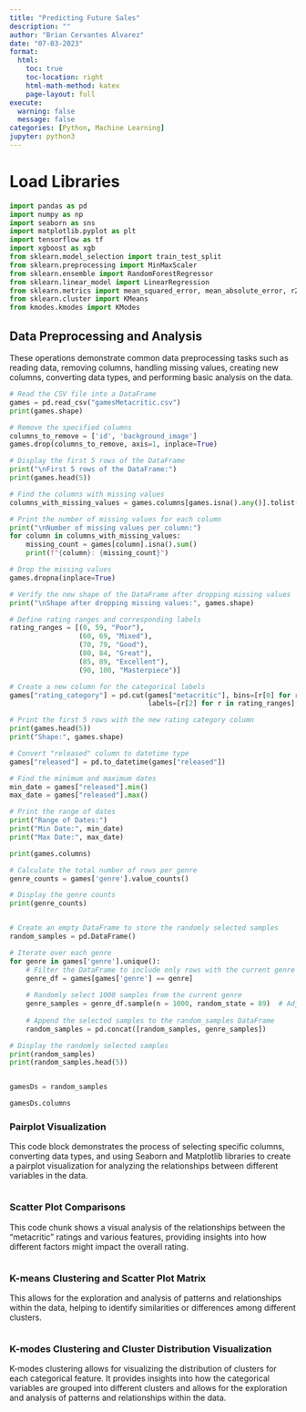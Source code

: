 ```yaml
---
title: "Predicting Future Sales"
description: ""
author: "Brian Cervantes Alvarez"
date: "07-03-2023"
format:
  html:
    toc: true
    toc-location: right
    html-math-method: katex
    page-layout: full
execute: 
  warning: false
  message: false
categories: [Python, Machine Learning]
jupyter: python3
---
```


# Load Libraries
```python
import pandas as pd
import numpy as np
import seaborn as sns
import matplotlib.pyplot as plt
import tensorflow as tf
import xgboost as xgb
from sklearn.model_selection import train_test_split
from sklearn.preprocessing import MinMaxScaler
from sklearn.ensemble import RandomForestRegressor
from sklearn.linear_model import LinearRegression
from sklearn.metrics import mean_squared_error, mean_absolute_error, r2_score
from sklearn.cluster import KMeans
from kmodes.kmodes import KModes
```

## Data Preprocessing and Analysis

These operations demonstrate common data preprocessing tasks such as reading data, removing columns, handling missing values, creating new columns, converting data types, and performing basic analysis on the data.

```python
# Read the CSV file into a DataFrame
games = pd.read_csv("gamesMetacritic.csv")
print(games.shape)

# Remove the specified columns
columns_to_remove = ['id', 'background_image']
games.drop(columns_to_remove, axis=1, inplace=True)

# Display the first 5 rows of the DataFrame
print("\nFirst 5 rows of the DataFrame:")
print(games.head(5))

# Find the columns with missing values
columns_with_missing_values = games.columns[games.isna().any()].tolist()

# Print the number of missing values for each column
print("\nNumber of missing values per column:")
for column in columns_with_missing_values:
    missing_count = games[column].isna().sum()
    print(f"{column}: {missing_count}")

# Drop the missing values
games.dropna(inplace=True)

# Verify the new shape of the DataFrame after dropping missing values
print("\nShape after dropping missing values:", games.shape)

# Define rating ranges and corresponding labels
rating_ranges = [(0, 59, "Poor"),
                 (60, 69, "Mixed"),
                 (70, 79, "Good"),
                 (80, 84, "Great"),
                 (85, 89, "Excellent"),
                 (90, 100, "Masterpiece")]

# Create a new column for the categorical labels
games["rating_category"] = pd.cut(games["metacritic"], bins=[r[0] for r in rating_ranges] + [101],
                                  labels=[r[2] for r in rating_ranges], right=False)

# Print the first 5 rows with the new rating category column
print(games.head(5))
print("Shape:", games.shape)

# Convert "released" column to datetime type
games["released"] = pd.to_datetime(games["released"])

# Find the minimum and maximum dates
min_date = games["released"].min()
max_date = games["released"].max()

# Print the range of dates
print("Range of Dates:")
print("Min Date:", min_date)
print("Max Date:", max_date)

print(games.columns)
```

```python
# Calculate the total number of rows per genre
genre_counts = games['genre'].value_counts()

# Display the genre counts
print(genre_counts)


# Create an empty DataFrame to store the randomly selected samples
random_samples = pd.DataFrame()

# Iterate over each genre
for genre in games['genre'].unique():
    # Filter the DataFrame to include only rows with the current genre
    genre_df = games[games['genre'] == genre]
    
    # Randomly select 1000 samples from the current genre
    genre_samples = genre_df.sample(n = 1000, random_state = 89)  # Adjust the random_state if needed
    
    # Append the selected samples to the random_samples DataFrame
    random_samples = pd.concat([random_samples, genre_samples])

# Display the randomly selected samples
print(random_samples)
print(random_samples.head(5))


gamesDs = random_samples

```


```python
gamesDs.columns
```



### Pairplot Visualization

This code block demonstrates the process of selecting specific columns, converting data types, and using Seaborn and Matplotlib libraries to create a pairplot visualization for analyzing the relationships between different variables in the data.

```python

```

### Scatter Plot Comparisons

 This code chunk shows a visual analysis of the relationships between the "metacritic" ratings and various features, providing insights into how different factors might impact the overall rating.
```python


```

### K-means Clustering and Scatter Plot Matrix

This allows for the exploration and analysis of patterns and relationships within the data, helping to identify similarities or differences among different clusters.

```python

```

### K-modes Clustering and Cluster Distribution Visualization

K-modes clustering allows for visualizing the distribution of clusters for each categorical feature. It provides insights into how the categorical variables are grouped into different clusters and allows for the exploration and analysis of patterns and relationships within the data.

```python


```